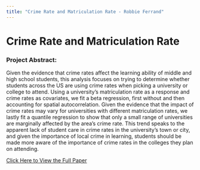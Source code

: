 ```yaml
---
title: "Crime Rate and Matriculation Rate - Robbie Ferrand"
---
```


<h1> Crime Rate and Matriculation Rate </h1>
<h3> Project Abstract: </h3>
<p> Given the evidence that crime rates affect the learning ability of middle and high school students,
this analysis focuses on trying to determine whether students across the US are using crime rates
when picking a university or college to attend. Using a university’s matriculation rate as a response
and crime rates as covariates, we fit a beta regression, first without and then accounting for spatial
autocorrelation. Given the evidence that the impact of crime rates may vary for universities with
different matriculation rates, we lastly fit a quantile regression to show that only a small range of
universities are marginally affected by the area’s crime rate. This trend speaks to the apparent lack of
student care in crime rates in the university’s town or city, and given the importance of local crime in
learning, students should be made more aware of the importance of crime rates in the colleges they
plan on attending. </p>

[Click Here to View the Full Paper](../../assets/MatricRateCrimeRate.pdf)